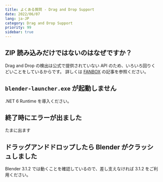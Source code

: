 ```yaml
---
title: よくある質問 - Drag and Drop Support
date: 2022/06/07
lang: ja-JP
category: Drag and Drop Support
priority: 99
sidebar: true
---
```


## ZIP 読み込みだけではないのはなぜですか？

Drag and Drop の検出は公式で提供されていない API のため、いろいろ回りくどいことをしているからです。
詳しくは [FANBOX](https://natsuneko.fanbox.cc) の記事を参照ください。

## `blender-launcher.exe` が起動しません

.NET 6 Runtime を導入ください。

## 終了時にエラーが出ました

たまに出ます

## ドラッグアンドドロップしたら Blender がクラッシュしました

Blender 3.1.2 では動くことを確認しているので、差し支えなければ 3.1.2 をご利用ください。
